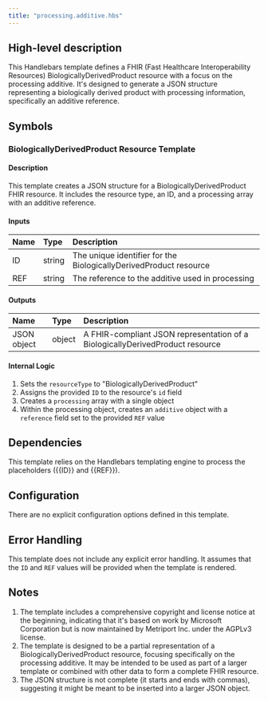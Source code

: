 ```yaml
---
title: "processing.additive.hbs"
---
```


## High-level description
This Handlebars template defines a FHIR (Fast Healthcare Interoperability Resources) BiologicallyDerivedProduct resource with a focus on the processing additive. It's designed to generate a JSON structure representing a biologically derived product with processing information, specifically an additive reference.

## Symbols

### BiologicallyDerivedProduct Resource Template
#### Description
This template creates a JSON structure for a BiologicallyDerivedProduct FHIR resource. It includes the resource type, an ID, and a processing array with an additive reference.

#### Inputs
| Name | Type | Description |
|:-----|:-----|:------------|
| ID   | string | The unique identifier for the BiologicallyDerivedProduct resource |
| REF  | string | The reference to the additive used in processing |

#### Outputs
| Name | Type | Description |
|:-----|:-----|:------------|
| JSON object | object | A FHIR-compliant JSON representation of a BiologicallyDerivedProduct resource |

#### Internal Logic
1. Sets the `resourceType` to "BiologicallyDerivedProduct"
2. Assigns the provided `ID` to the resource's `id` field
3. Creates a `processing` array with a single object
4. Within the processing object, creates an `additive` object with a `reference` field set to the provided `REF` value

## Dependencies
This template relies on the Handlebars templating engine to process the placeholders ({{ID}} and {{REF}}).

## Configuration
There are no explicit configuration options defined in this template.

## Error Handling
This template does not include any explicit error handling. It assumes that the `ID` and `REF` values will be provided when the template is rendered.

## Notes
1. The template includes a comprehensive copyright and license notice at the beginning, indicating that it's based on work by Microsoft Corporation but is now maintained by Metriport Inc. under the AGPLv3 license.
2. The template is designed to be a partial representation of a BiologicallyDerivedProduct resource, focusing specifically on the processing additive. It may be intended to be used as part of a larger template or combined with other data to form a complete FHIR resource.
3. The JSON structure is not complete (it starts and ends with commas), suggesting it might be meant to be inserted into a larger JSON object.